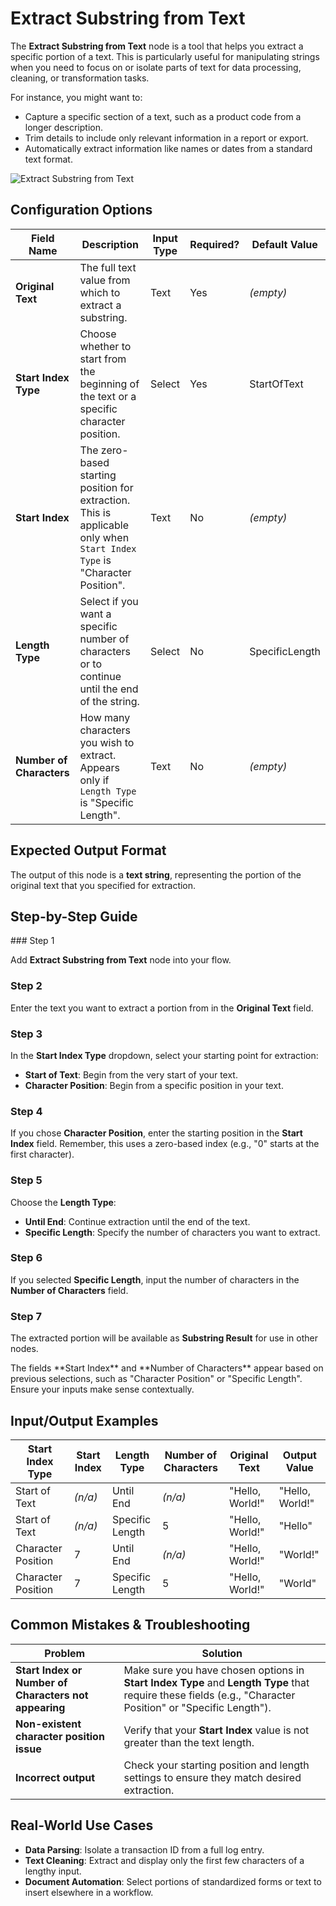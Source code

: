 
# Extract Substring from Text

The **Extract Substring from Text** node is a tool that helps you extract a specific portion of a text. This is particularly useful for manipulating strings when you need to focus on or isolate parts of text for data processing, cleaning, or transformation tasks.

For instance, you might want to:

- Capture a specific section of a text, such as a product code from a longer description.
- Trim details to include only relevant information in a report or export.
- Automatically extract information like names or dates from a standard text format.

![Extract Substring from Text](./extract-substring-from-text.png)

## Configuration Options

| Field Name               | Description                                                                                                               | Input Type | Required? | Default Value  |
| ------------------------ | ------------------------------------------------------------------------------------------------------------------------- | ---------- | --------- | -------------- |
| **Original Text**        | The full text value from which to extract a substring.                                                                    | Text       | Yes       | _(empty)_      |
| **Start Index Type**     | Choose whether to start from the beginning of the text or a specific character position.                                  | Select     | Yes       | StartOfText    |
| **Start Index**          | The zero-based starting position for extraction. This is applicable only when `Start Index Type` is "Character Position". | Text       | No        | _(empty)_      |
| **Length Type**          | Select if you want a specific number of characters or to continue until the end of the string.                            | Select     | No        | SpecificLength |
| **Number of Characters** | How many characters you wish to extract. Appears only if `Length Type` is "Specific Length".                              | Text       | No        | _(empty)_      |

## Expected Output Format

The output of this node is a **text string**, representing the portion of the original text that you specified for extraction.

## Step-by-Step Guide

<Steps>
### Step 1

Add **Extract Substring from Text** node into your flow.

### Step 2

Enter the text you want to extract a portion from in the **Original Text** field.

### Step 3

In the **Start Index Type** dropdown, select your starting point for extraction:

- **Start of Text**: Begin from the very start of your text.
- **Character Position**: Begin from a specific position in your text.

### Step 4

If you chose **Character Position**, enter the starting position in the **Start Index** field. Remember, this uses a zero-based index (e.g., "0" starts at the first character).

### Step 5

Choose the **Length Type**:

- **Until End**: Continue extraction until the end of the text.
- **Specific Length**: Specify the number of characters you want to extract.

### Step 6

If you selected **Specific Length**, input the number of characters in the **Number of Characters** field.

### Step 7

The extracted portion will be available as **Substring Result** for use in other nodes.

</Steps>

<Callout type="info" title="Note">
  The fields **Start Index** and **Number of Characters** appear based on
  previous selections, such as "Character Position" or "Specific Length". Ensure
  your inputs make sense contextually.
</Callout>

## Input/Output Examples

| Start Index Type   | Start Index | Length Type     | Number of Characters | Original Text   | Output Value    |
| ------------------ | ----------- | --------------- | -------------------- | --------------- | --------------- |
| Start of Text      | _(n/a)_     | Until End       | _(n/a)_              | "Hello, World!" | "Hello, World!" |
| Start of Text      | _(n/a)_     | Specific Length | 5                    | "Hello, World!" | "Hello"         |
| Character Position | 7           | Until End       | _(n/a)_              | "Hello, World!" | "World!"        |
| Character Position | 7           | Specific Length | 5                    | "Hello, World!" | "World"         |

## Common Mistakes & Troubleshooting

| Problem                                               | Solution                                                                                                                                                   |
| ----------------------------------------------------- | ---------------------------------------------------------------------------------------------------------------------------------------------------------- |
| **Start Index or Number of Characters not appearing** | Make sure you have chosen options in **Start Index Type** and **Length Type** that require these fields (e.g., "Character Position" or "Specific Length"). |
| **Non-existent character position issue**             | Verify that your **Start Index** value is not greater than the text length.                                                                                |
| **Incorrect output**                                  | Check your starting position and length settings to ensure they match desired extraction.                                                                  |

## Real-World Use Cases

- **Data Parsing**: Isolate a transaction ID from a full log entry.
- **Text Cleaning**: Extract and display only the first few characters of a lengthy input.
- **Document Automation**: Select portions of standardized forms or text to insert elsewhere in a workflow.
